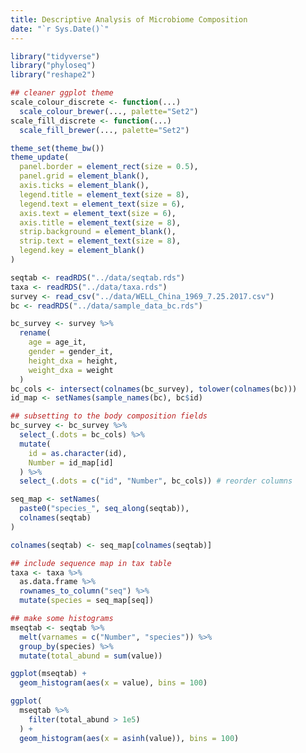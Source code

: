 ```yaml
---
title: Descriptive Analysis of Microbiome Composition
date: "`r Sys.Date()`"
---
```


```r
library("tidyverse")
library("phyloseq")
library("reshape2")

## cleaner ggplot theme
scale_colour_discrete <- function(...)
  scale_colour_brewer(..., palette="Set2")
scale_fill_discrete <- function(...)
  scale_fill_brewer(..., palette="Set2")

theme_set(theme_bw())
theme_update(
  panel.border = element_rect(size = 0.5),
  panel.grid = element_blank(),
  axis.ticks = element_blank(),
  legend.title = element_text(size = 8),
  legend.text = element_text(size = 6),
  axis.text = element_text(size = 6),
  axis.title = element_text(size = 8),
  strip.background = element_blank(),
  strip.text = element_text(size = 8),
  legend.key = element_blank()
)
```

```r
seqtab <- readRDS("../data/seqtab.rds")
taxa <- readRDS("../data/taxa.rds")
survey <- read_csv("../data/WELL_China_1969_7.25.2017.csv")
bc <- readRDS("../data/sample_data_bc.rds")

bc_survey <- survey %>%
  rename(
    age = age_it,
    gender = gender_it,
    height_dxa = height,
    weight_dxa = weight
  )
bc_cols <- intersect(colnames(bc_survey), tolower(colnames(bc)))
id_map <- setNames(sample_names(bc), bc$id)

## subsetting to the body composition fields
bc_survey <- bc_survey %>%
  select_(.dots = bc_cols) %>%
  mutate(
    id = as.character(id),
    Number = id_map[id]
  ) %>%
  select_(.dots = c("id", "Number", bc_cols)) # reorder columns
```

```r
seq_map <- setNames(
  paste0("species_", seq_along(seqtab)),
  colnames(seqtab)
)

colnames(seqtab) <- seq_map[colnames(seqtab)]

## include sequence map in tax table
taxa <- taxa %>%
  as.data.frame %>%
  rownames_to_column("seq") %>%
  mutate(species = seq_map[seq])

## make some histograms
mseqtab <- seqtab %>%
  melt(varnames = c("Number", "species")) %>%
  group_by(species) %>%
  mutate(total_abund = sum(value))

ggplot(mseqtab) +
  geom_histogram(aes(x = value), bins = 100)

ggplot(
  mseqtab %>%
    filter(total_abund > 1e5)
  ) +
  geom_histogram(aes(x = asinh(value)), bins = 100)
```

